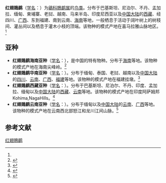 {{Speciesbox
| name = 红翅鵙鹛
| status = 
| status_system = 
| image = 
| genus = Pteruthius
| species = flaviscapis
| authority = (Temminck)<ref name='id3507'>{{cite web| url =http://www.bioinfo.cn/db05/BjdwSpecies.php?action=view&id=3507| title =红翅鵙鹛| work =《中国动物物种编目数据库》| publisher =中国科学院微生物研究所| author =中国科学院动物研究所| accessdate =2009-04-04| deadurl =yes| archiveurl =https://web.archive.org/web/20160305035307/http://www.bioinfo.cn/db05/BjdwSpecies.php?action=view&id=3507| archivedate =2016-03-05}}</ref>
}}

'''红翅鵙鹛'''（[[学名|学名]]：{{lang|la|''Pteruthius flaviscapis''}}）为[[鶲科|鶲科]][[鵙鹛属|鵙鹛属]]的[[鸟类|鸟类]]。分布于巴基斯坦、尼泊尔、不丹、孟加拉、缅甸、柬埔寨、老挝、越南、马来半岛、印度尼西亚以及[[中国大陆|中国大陆]]的[[西藏|西藏]]、经四川、[[广西|广西]]、东到福建、南到云南、[[海南|海南]]等地，一般栖息于活动于阔叶树上的树枝间、灌丛间以及栖息于灌木小枝的顶端。该物种的模式产地在喜马拉雅山脉地区。<ref name='id3507'/>

==亚种==
*'''红翅鵙鹛海南亚种'''（[[学名|学名]]：{{lang|la|''Pteruthius flaviscapis lingshuiensis''}}），是中国的特有物种。分布于[[海南|海南]]等地。该物种的模式产地在海南尖峰岭。<ref name='id3508'>{{cite web| url =http://www.bioinfo.cn/db05/BjdwSpecies.php?action=view&id=3508| title =红翅鵙鹛海南亚种| work =《中国动物物种编目数据库》| publisher =中国科学院微生物研究所| author =中国科学院动物研究所| accessdate =2009-04-04| deadurl =yes| archiveurl =https://web.archive.org/web/20160305034923/http://www.bioinfo.cn/db05/BjdwSpecies.php?action=view&id=3508| archivedate =2016-03-05}}</ref>
*'''红翅鵙鹛华南亚种'''（[[学名|学名]]：{{lang|la|''Pteruthius flaviscapis ricketti''}}）。分布于缅甸、泰国、老挝、越南以及[[中国大陆|中国大陆]]的[[四川|四川]]、[[云南|云南]]、[[广西|广西]]、[[福建|福建]]等地。该物种的模式产地在福建挂墩。<ref name='id3509'>{{cite web| url =http://www.bioinfo.cn/db05/BjdwSpecies.php?action=view&id=3509| title =红翅鵙鹛华南亚种| work =《中国动物物种编目数据库》| publisher =中国科学院微生物研究所| author =中国科学院动物研究所| accessdate =2009-04-04| deadurl =yes| archiveurl =https://web.archive.org/web/20160305052848/http://www.bioinfo.cn/db05/BjdwSpecies.php?action=view&id=3509| archivedate =2016-03-05}}</ref>
*'''红翅鵙鹛西藏亚种'''（[[学名|学名]]：{{lang|la|''Pteruthius flaviscapis validirostris''}}）。分布于巴基斯坦、尼泊尔、不丹、印度、孟加拉、缅甸以及[[中国大陆|中国大陆]]的[[西藏|西藏]]、[[云南|云南]]等地。该物种的模式产地在印度阿萨姆邦Kohima,NagaHills。<ref name='id3510'>{{cite web| url =http://www.bioinfo.cn/db05/BjdwSpecies.php?action=view&id=3510| title =红翅鵙鹛西藏亚种| work =《中国动物物种编目数据库》| publisher =中国科学院微生物研究所| author =中国科学院动物研究所| accessdate =2009-04-04| deadurl =yes| archiveurl =https://web.archive.org/web/20160305031807/http://www.bioinfo.cn/db05/BjdwSpecies.php?action=view&id=3510| archivedate =2016-03-05}}</ref>
*'''红翅鵙鹛云南亚种'''（[[学名|学名]]：{{lang|la|''Pteruthius flaviscapis yunnanensis''}}）。分布于缅甸以及[[中国大陆|中国大陆]]的[[云南|云南]]、[[广西|广西]]等地。该物种的模式产地在云南西北部怒江和龙川江间山脉。<ref name='id3511'>{{cite web| url =http://www.bioinfo.cn/db05/BjdwSpecies.php?action=view&id=3511| title =红翅鵙鹛云南亚种| work =《中国动物物种编目数据库》| publisher =中国科学院微生物研究所| author =中国科学院动物研究所| accessdate =2009-04-04| deadurl =yes| archiveurl =https://web.archive.org/web/20160305055307/http://www.bioinfo.cn/db05/BjdwSpecies.php?action=view&id=3511| archivedate =2016-03-05}}</ref>

== 参考文献 ==
{{reflist}}
{{Taxonbar|from=Q73453}}

[[Category:鵙鹛属|红翅鵙鹛]]